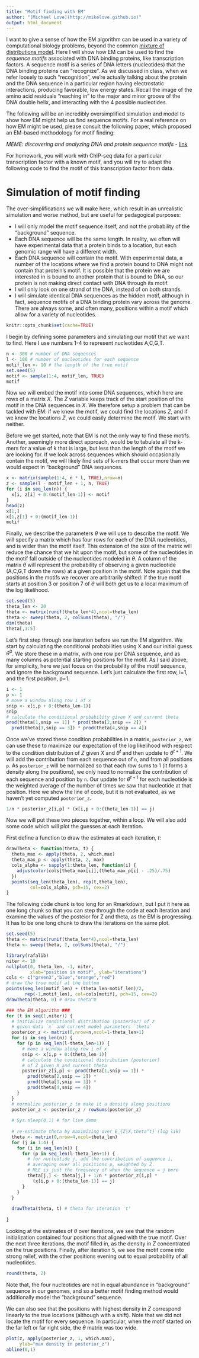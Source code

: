 ```yaml
---
title: "Motif finding with EM"
author: "[Michael Love](http://mikelove.github.io)"
output: html_document
---
```


I want to give a sense of how the EM algorithm can be used in a
variety of computational biology problems, beyond the common [mixture
of distributions model](EM.html). Here I will show how EM can be used
to find the *sequence motifs* associated with DNA binding proteins,
like transcription factors. A sequence motif is a series of DNA
letters (nucleotides) that the DNA binding proteins can "recognize".
As we discussed in class, when we refer loosely to such "recognition",
we're actually talking about the protein and the DNA sequence in a
particular region having electrostatic interactions, producing
favorable, low energy states. Recall the image of the amino acid
residuals "reaching in" to the major and minor groove of the DNA
double helix, and interacting with the 4 possible nucleotides.

The following will be an incredibly oversimplified simulation and
model to show how EM might help us find sequence motifs. For a real
reference on how EM might be used, please consult the following paper,
which proposed an EM-based methodology for motif finding:

*MEME: discovering and analyzing DNA and protein sequence motifs* -
[link](https://www.ncbi.nlm.nih.gov/pmc/articles/PMC1538909/)

For homework, you will work with ChIP-seq data for a particular
transcription factor with a known motif, and you will try to adapt the
following code to find the motif of this transcription factor from
data.

# Simulation of motif finding

The over-simplifications we will make here, which result in an unrealistic
simulation and worse method, but are useful for pedagogical purposes:

* I will only model the motif sequence itself, and not the
  probability of the "background" sequence.
* Each DNA sequence will be the same length. In reality, we often will
  have experimental data that a protein binds to a location, but each
  genomic range will have a different width.
* Each DNA sequence will contain the motif. With experimental data, a
  number of the locations where we find a protein bound to DNA might
  not contain that protein's motif. It is possible that the protein we
  are interested in is bound to another protein that is bound to DNA,
  so our protein is not making direct contact with DNA through its motif.
* I will only look on one strand of the DNA, instead of on both strands.
* I will simulate identical DNA sequences as the hidden motif,
  although in fact, sequence motifs of a DNA binding protein vary
  across the genome. There are always some, and often many, positions
  within a motif which allow for a variety of nucleotides.

```r
knitr::opts_chunk$set(cache=TRUE)
```

I begin by defining some parameters and simulating our motif that we
want to find. Here I use numbers 1-4 to represent nucleotides A,C,G,T.

```r
n <- 300 # number of DNA sequences
l <- 100 # number of nucleotides for each sequence
motif_len <- 10 # the length of the true motif
set.seed(5)
motif <- sample(1:4, motif_len, TRUE)
motif
```

Now we will embed the motif into some DNA sequences, which here are
rows of a matrix *X*. The *Z* variable keeps track of the start
position of the motif in the DNA sequences in *X*. We therefore setup
a problem that can be tackled with EM: if we knew the motif, we could
find the locations *Z*, and if we knew the locations *Z*, we could
easily determine the motif. We start with neither.

Before we get started, note that EM is not the only way to find these
motifs. Another, seemingly more direct approach, would be to tabulate
all the k-mers for a value of k that is large, but less than the
length of the motif we are looking for. If we look across sequences
which should occasionally contain the motif, we will likely find sets
of k-mers that occur more than we would expect in "background" DNA
sequences. 

```r
x <- matrix(sample(1:4, n * l, TRUE),nrow=n)
z <- sample(l - motif_len + 1, n, TRUE)
for (i in seq_len(n)) {
  x[i, z[i] + 0:(motif_len-1)] <- motif
}
head(z)
x[1,]
x[1,z[1] + 0:(motif_len-1)]
motif
```

Finally, we describe the parameters $\theta$ we will use to describe
the motif. We will specify a matrix which has four rows for each of
the DNA nucleotides, and is wider than the motif itself. This
extension of the size of the matrix will reduce the chance that we
hit upon the motif, but some of the nucleotides in the motif fall
outside of the nucleotides modeled in $\theta$. A column of the matrix
$\theta$ will represent the probability of observing a given
nucleotide (A,C,G,T down the rows) at a given position in the
motif. Note again that the positions in the motifs we recover are
arbitrarily shifted: if the true motif starts at position 3 or
position 7 of $\theta$ will both get us to a local maximum of the log
likelihood. 

```r
set.seed(5)
theta_len <- 20
theta <- matrix(runif(theta_len*4),ncol=theta_len)
theta <- sweep(theta, 2, colSums(theta), "/")
dim(theta)
theta[,1:5]
```

Let's first step through one iteration before we run the EM
algorithm. We start by calculating the conditional probabilities using
X and our initial guess $\theta^0$. We store these in a matrix, with
one row per DNA sequence, and as many columns as potential starting
positions for the motif. As I said above, for simplicity, here we just
focus on the probability of the motif sequence, and ignore the
background sequence. Let's just calculate the first row, i=1, and the
first position, p=1.

```r
i <- 1
p <- 1
# move a window along row i of x
snip <- x[i,p + 0:(theta_len-1)]
snip
# calculate the conditional probability given X and current theta
prod(theta[1,snip == 1]) * prod(theta[2,snip == 2]) *
  prod(theta[3,snip == 3]) * prod(theta[4,snip == 4])
```

Once we've stored these condition probabilities in a matrix, 
`posterior_z`, we can use these to maximize our expectation of the log
likelihood with respect to the 
condition distribution of *Z* given *X* and $\theta^t$ 
and then update to $\theta^{t+1}$. We will add the contribution from each
sequence out of `n`, and from all positions `p`. As `posterior_z` will be
normalized so that each row sums to 1 (it forms a density along the
positions), we only need to normalize the contribution of each
sequence and position by `n`. Our update for $\theta^{t+1}$ for each
nucleotide is the weighted average of the number of times we saw that
nucleotide at that position. Here we show the line of code, but it is
not evaluated, as we haven't yet computed `posterior_z`.

```r
1/n * posterior_z[i,p] * (x[i,p + 0:(theta_len-1)] == j)
```

Now we will put these two pieces together, within a loop. 
We will also add some
code which will plot the guesses at each iteration.

First define a function to draw the estimates at each iteration, *t*:

```r
drawTheta <- function(theta, t) {
  theta_max <- apply(theta, 2, which.max)
  theta_max_p <- apply(theta, 2, max)
  cols_alpha <- sapply(1:theta_len, function(i) {
    adjustcolor(cols[theta_max[i]],(theta_max_p[i] - .25)/.75)
  })
  points(seq_len(theta_len), rep(t,theta_len), 
         col=cols_alpha, pch=15, cex=2)
}
```

The following code chunk is too long for an Rmarkdown, 
but I put it here as
one long chunk so that you can step through the code at each iteration
and examine the values of the posteior for Z and theta, 
as the EM is progressing. It has to be one long chunk to draw the 
iterations on the same plot.

```r
set.seed(5)
theta <- matrix(runif(theta_len*4),ncol=theta_len)
theta <- sweep(theta, 2, colSums(theta), "/")

library(rafalib)
niter <- 10
nullplot(0, theta_len, -1, niter,
         xlab="position in motif", ylab="iterations")
cols <- c("green3","blue","orange","red")
# draw the true motif at the bottom
points(seq_len(motif_len) + (theta_len-motif_len)/2, 
       rep(-1,motif_len), col=cols[motif], pch=15, cex=2)
drawTheta(theta, 0) # draw theta^0

### the EM algorithm ###
for (t in seq(1,niter)) {
  # initialize conditional distribution (posterior) of z
  # given data `x` and current model parameters `theta`
  posterior_z <- matrix(0,nrow=n,ncol=l-theta_len+1)
  for (i in seq_len(n)) {
    for (p in seq_len(l-theta_len+1)) {
      # move a window along row i of x
      snip <- x[i,p + 0:(theta_len-1)]
      # calculate the conditional distribution (posterior) 
      # of Z given X and current theta
      posterior_z[i,p] <- prod(theta[1,snip == 1]) * 
        prod(theta[2,snip == 2]) *
        prod(theta[3,snip == 3]) * 
        prod(theta[4,snip == 4])
    }
  }
  # normalize posterior_z to make it a density along positions
  posterior_z <- posterior_z / rowSums(posterior_z)
  
  # Sys.sleep(0.1) # for live demo
  
  # re-estimate theta by maximizing over E_{Z|X,theta^t} (log lik)
  theta <- matrix(0,nrow=4,ncol=theta_len)
  for (j in 1:4) {
    for (i in seq_len(n)) {
      for (p in seq_len(l-theta_len+1)) {
        # for nucleotide j, add the contribution of sequence i,
        # averaging over all positions p, weighted by Z.
        # MLE is just the frequency of when the sequence = j here
        theta[j,] <- theta[j,] + 1/n * posterior_z[i,p] * 
          (x[i,p + 0:(theta_len-1)] == j)
      }
    }
  }
  
  drawTheta(theta, t) # theta for iteration 't'
  
}
```

Looking at the estimates of $\theta$ over iterations, we see that the
random initialization contained four positions that aligned with the
true motif. Over the next three iterations, the motif filled in, as
the density in *Z* concentrated on the true positions. Finally, after
iteration 5, we see the motif come into strong relief, with the other
positions evening out to equal probability of all nucleotides.

```r
round(theta, 2)
```

Note that, the four nucleotides are not in equal abundance in
"background" sequence in our genomes, and so a better motif finding
method would additionally model the "background" sequence.

We can also see that the positions with highest density in *Z*
correspond linearly to the true locations (although with a shift).
Note that we did not locate the motif for every sequence. In
particular, when the motif started on the far left or far right side,
the $\theta$ matrix was too wide.

```r
plot(z, apply(posterior_z, 1, which.max), 
     ylab="max density in posterior_z")
abline(0,1)
```
